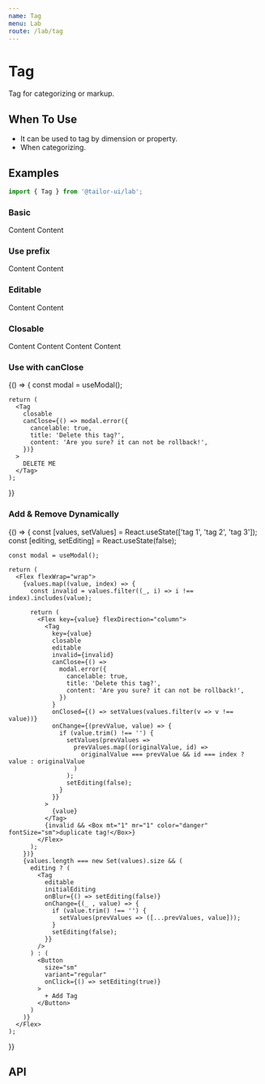 ```yaml
---
name: Tag
menu: Lab
route: /lab/tag
---
```



# Tag

Tag for categorizing or markup.

## When To Use

- It can be used to tag by dimension or property.
- When categorizing.

## Examples

```js
import { Tag } from '@tailor-ui/lab';
```

### Basic

<Playground>
  <Tag>Content</Tag>
  <Tag invalid>Content</Tag>
</Playground>

### Use prefix

<Playground>
  <Tag prefix="10">Content</Tag>
  <Tag prefix="20" invalid closable>
    Content
  </Tag>
</Playground>

### Editable

<Playground>
  <Tag prefix="10" editable onChange={console.log}>
    Content
  </Tag>
  <Tag prefix="20" editable closable onChange={console.log}>
    Content
  </Tag>
</Playground>

### Closable

<Playground>
  <Tag closable>Content</Tag>
  <Tag closable>Content</Tag>
  <Tag closable>Content</Tag>
  <Tag closable>Content</Tag>
</Playground>

### Use with canClose

<Playground>
  {() => {
    const modal = useModal();

    return (
      <Tag
        closable
        canClose={() => modal.error({
          cancelable: true,
          title: 'Delete this tag?',
          content: 'Are you sure? it can not be rollback!',
        })}
      >
        DELETE ME
      </Tag>
    );

}}

</Playground>

### Add & Remove Dynamically

<Playground>
  {() => {
    const [values, setValues] = React.useState(['tag 1', 'tag 2', 'tag 3']);
    const [editing, setEditing] = React.useState(false);

    const modal = useModal();

    return (
      <Flex flexWrap="wrap">
        {values.map((value, index) => {
          const invalid = values.filter((_, i) => i !== index).includes(value);

          return (
            <Flex key={value} flexDirection="column">
              <Tag
                key={value}
                closable
                editable
                invalid={invalid}
                canClose={() =>
                  modal.error({
                    cancelable: true,
                    title: 'Delete this tag?',
                    content: 'Are you sure? it can not be rollback!',
                  })
                }
                onClosed={() => setValues(values.filter(v => v !== value))}
                onChange={(prevValue, value) => {
                  if (value.trim() !== '') {
                    setValues(prevValues =>
                      prevValues.map((originalValue, id) =>
                        originalValue === prevValue && id === index ? value : originalValue
                      )
                    );
                    setEditing(false);
                  }
                }}
              >
                {value}
              </Tag>
              {invalid && <Box mt="1" mr="1" color="danger" fontSize="sm">duplicate tag!</Box>}
            </Flex>
          );
        })}
        {values.length === new Set(values).size && (
          editing ? (
            <Tag
              editable
              initialEditing
              onBlur={() => setEditing(false)}
              onChange={(_ , value) => {
                if (value.trim() !== '') {
                  setValues(prevValues => ([...prevValues, value]));
                }
                setEditing(false);
              }}
            />
          ) : (
            <Button
              size="sm"
              variant="regular"
              onClick={() => setEditing(true)}
            >
              + Add Tag
            </Button>
          )
        )}
      </Flex>
    );

}}

</Playground>

## API

<PropsTable of={Tag} />
